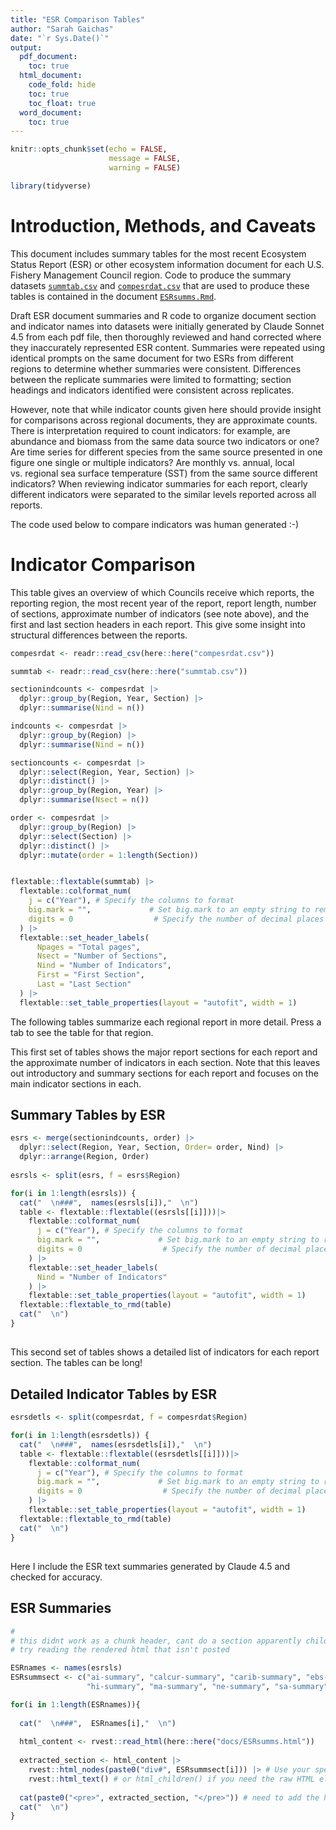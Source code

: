```yaml
---
title: "ESR Comparison Tables"
author: "Sarah Gaichas"
date: "`r Sys.Date()`"
output:
  pdf_document:
    toc: true
  html_document:
    code_fold: hide
    toc: true
    toc_float: true
  word_document:
    toc: true
---
```

```r
knitr::opts_chunk$set(echo = FALSE,
                      message = FALSE,
                      warning = FALSE)

library(tidyverse)
```


# Introduction, Methods, and Caveats

This document includes summary tables for the most recent Ecosystem Status Report (ESR) or other ecosystem information document for each U.S. Fishery Management Council region. Code to produce the summary datasets [`summtab.csv`](https://github.com/sgaichas/SAFMCindicators/blob/main/summtab.csv) and [`compesrdat.csv`](https://github.com/sgaichas/SAFMCindicators/blob/main/compesrdat.csv) that are used to produce these tables is contained in the document [`ESRsumms.Rmd`](https://github.com/sgaichas/SAFMCindicators/blob/main/docs/ESRsumms.Rmd). 

Draft ESR document summaries and R code to organize document section and indicator names into datasets were initially generated by Claude Sonnet 4.5 from each pdf file, then thoroughly reviewed and hand corrected where they inaccurately represented ESR content. Summaries were repeated using identical prompts on the same document for two ESRs from different regions to determine whether summaries were consistent. Differences between the replicate summaries were limited to formatting; section headings and indicators identified were consistent across replicates. 

However, note that while indicator counts given here should provide insight for comparisons across regional documents, they are approximate counts. There is interpretation required to count indicators: for example, are abundance and biomass from the same data source two indicators or one? Are time series for different species from the same source presented in one figure one single or multiple indicators? Are monthly vs. annual, local vs. regional sea surface temperature (SST) from the same source different indicators? When reviewing indicator summaries for each report, clearly different indicators were separated to the similar levels reported across all reports.

The code used below to compare indicators was human generated :-)

# Indicator Comparison

This table gives an overview of which Councils receive which reports, the reporting region, the most recent year of the report, report length, number of sections, approximate number of indicators (see note above), and the first and last section headers in each report. This give some insight into structural differences between the reports.

```r

compesrdat <- readr::read_csv(here::here("compesrdat.csv"))

summtab <- readr::read_csv(here::here("summtab.csv"))

sectionindcounts <- compesrdat |>
  dplyr::group_by(Region, Year, Section) |>
  dplyr::summarise(Nind = n())

indcounts <- compesrdat |>
  dplyr::group_by(Region) |>
  dplyr::summarise(Nind = n())

sectioncounts <- compesrdat |>
  dplyr::select(Region, Year, Section) |>
  dplyr::distinct() |>
  dplyr::group_by(Region, Year) |>
  dplyr::summarise(Nsect = n())

order <- compesrdat |>
  dplyr::group_by(Region) |>
  dplyr::select(Section) |>
  dplyr::distinct() |>
  dplyr::mutate(order = 1:length(Section))


flextable::flextable(summtab) |>
  flextable::colformat_num(
    j = c("Year"), # Specify the columns to format
    big.mark = "",             # Set big.mark to an empty string to remove commas
    digits = 0                  # Specify the number of decimal places
  ) |>
  flextable::set_header_labels(
      Npages = "Total pages",
      Nsect = "Number of Sections",
      Nind = "Number of Indicators",
      First = "First Section",
      Last = "Last Section"
  ) |>
  flextable::set_table_properties(layout = "autofit", width = 1)


```

The following tables summarize each regional report in more detail. Press a tab to see the table for that region. 

This first set of tables shows the major report sections for each report and the approximate number of indicators in each section. Note that this leaves out introductory and summary sections for each report and focuses on the main indicator sections in each.

## Summary Tables by ESR {.tabset}

```r

esrs <- merge(sectionindcounts, order) |>
  dplyr::select(Region, Year, Section, Order= order, Nind) |>
  dplyr::arrange(Region, Order)
  
esrsls <- split(esrs, f = esrs$Region)

for(i in 1:length(esrsls)) {
  cat("  \n###",  names(esrsls[i]),"  \n")
  table <- flextable::flextable((esrsls[[i]]))|>
    flextable::colformat_num(
      j = c("Year"), # Specify the columns to format
      big.mark = "",             # Set big.mark to an empty string to remove commas
      digits = 0                  # Specify the number of decimal places
    ) |>
    flextable::set_header_labels(
      Nind = "Number of Indicators"
    ) |>
    flextable::set_table_properties(layout = "autofit", width = 1)
  flextable::flextable_to_rmd(table)
  cat("  \n")
}

```

## {-}

This second set of tables shows a detailed list of indicators for each report section. The tables can be long!

## Detailed Indicator Tables by ESR {.tabset}

```r

esrsdetls <- split(compesrdat, f = compesrdat$Region)

for(i in 1:length(esrsdetls)) {
  cat("  \n###",  names(esrsdetls[i]),"  \n")
  table <- flextable::flextable((esrsdetls[[i]]))|>
    flextable::colformat_num(
      j = c("Year"), # Specify the columns to format
      big.mark = "",             # Set big.mark to an empty string to remove commas
      digits = 0                  # Specify the number of decimal places
    ) |>
    flextable::set_table_properties(layout = "autofit", width = 1) 
  flextable::flextable_to_rmd(table)
  cat("  \n")
}

```

## {-}

Here I include the ESR text summaries generated by Claude 4.5 and checked for accuracy.

## ESR Summaries {.tabset}

```r
#
# this didnt work as a chunk header, cant do a section apparently child = 'ESRsumms.Rmd#sa-summary'
# try reading the rendered html that isn't posted

ESRnames <- names(esrsls)
ESRsummsect <- c("ai-summary", "calcur-summary", "carib-summary", "ebs-summary", "gom-summary", "goa-summary",
                 "hi-summary", "ma-summary", "ne-summary", "sa-summary")

for(i in 1:length(ESRnames)){
  
  cat("  \n###",  ESRnames[i],"  \n")
  
  html_content <- rvest::read_html(here::here("docs/ESRsumms.html"))
  
  extracted_section <- html_content |>
    rvest::html_nodes(paste0("div#", ESRsummsect[i])) |> # Use your specific CSS selector here
    rvest::html_text() # or html_children() if you need the raw HTML elements
  
  cat(paste0("<pre>", extracted_section, "</pre>")) # need to add the html tags for it to respect newlines
  cat("  \n")
}
```


## {-}
